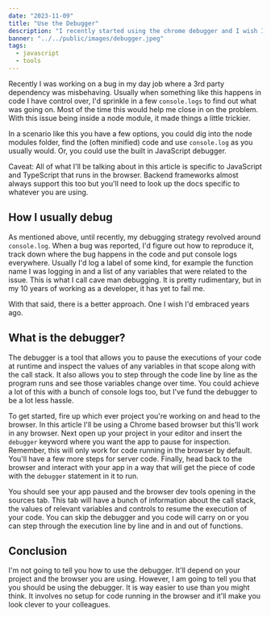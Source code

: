 ```yaml
---
date: "2023-11-09"
title: "Use the Debugger"
description: "I recently started using the chrome debugger and I wish I'd started sooner. Learn what I was missing out on and how to get started."
banner: "../../public/images/debugger.jpeg"
tags:
  - javascript
  - tools
---
```


Recently I was working on a bug in my day job where a 3rd party dependency was misbehaving. Usually when something like this happens in code I have control over, I'd sprinkle in a few `console.logs` to find out what was going on. Most of the time this would help me close in on the problem. With this issue being inside a node module, it made things a little trickier.

In a scenario like this you have a few options, you could dig into the node modules folder, find the (often minified) code and use `console.log` as you usually would. Or, you could use the built in JavaScript debugger.

Caveat: All of what I'll be talking about in this article is specific to JavaScript and TypeScript that runs in the browser. Backend frameworks almost always support this too but you'll need to look up the docs specific to whatever you are using.

## How I usually debug

As mentioned above, until recently, my debugging strategy revolved around `console.log`. When a bug was reported, I'd figure out how to reproduce it, track down where the bug happens in the code and put console logs everywhere. Usually I'd log a label of some kind, for example the function name I was logging in and a list of any variables that were related to the issue. This is what I call cave man debugging. It is pretty rudimentary, but in my 10 years of working as a developer, it has yet to fail me.

With that said, there is a better approach. One I wish I'd embraced years ago.

## What is the debugger?

The debugger is a tool that allows you to pause the executions of your code at runtime and inspect the values of any variables in that scope along with the call stack. It also allows you to step through the code line by line as the program runs and see those variables change over time. You could achieve a lot of this with a bunch of console logs too, but I've fund the debugger to be a lot less hassle.

To get started, fire up which ever project you're working on and head to the browser. In this article I'll be using a Chrome based browser but this'll work in any browser. Next open up your project in your editor and insert the `debugger` keyword where you want the app to pause for inspection. Remember, this will only work for code running in the browser by default. You'll have a few more steps for server code. Finally, head back to the browser and interact with your app in a way that will get the piece of code with the `debugger` statement in it to run.

You should see your app paused and the browser dev tools opening in the sources tab. This tab will have a bunch of information about the call stack, the values of relevant variables and controls to resume the execution of your code. You can skip the debugger and you code will carry on or you can step through the execution line by line and in and out of functions.

## Conclusion

I'm not going to tell you how to use the debugger. It'll depend on your project and the browser you are using. However, I am going to tell you that you should be using the debugger. It is way easier to use than you might think. It involves no setup for code running in the browser and it'll make you look clever to your colleagues.
